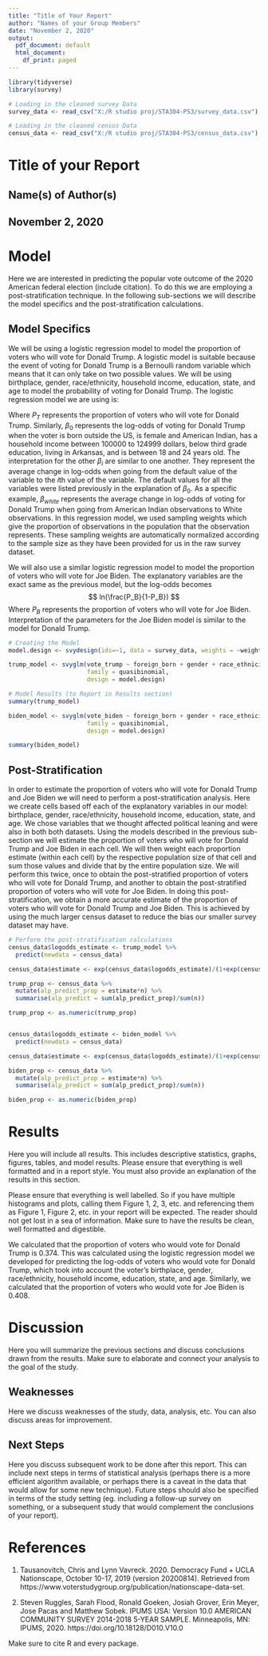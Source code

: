 ```yaml
---
title: "Title of Your Report"
author: "Names of your Group Members"
date: "November 2, 2020"
output:
  pdf_document: default
  html_document:
    df_print: paged
---
```


```r
library(tidyverse)
library(survey)

# Loading in the cleaned survey Data
survey_data <- read_csv("X:/R studio proj/STA304-PS3/survey_data.csv")

# Loading in the cleaned census Data
census_data <- read_csv("X:/R studio proj/STA304-PS3/census_data.csv")

```

# Title of your Report

## Name(s) of Author(s) 
## November 2, 2020


# Model

Here we are interested in predicting the popular vote outcome of the 2020 American federal election (include citation). To do this we are employing a post-stratification technique. In the following sub-sections we will describe the model specifics and the post-stratification calculations.


## Model Specifics
We will be using a logistic regression model to model the proportion of voters who will vote for Donald Trump. A logistic model is suitable because the event of voting for Donald Trump is a Bernoulli random variable which means that it can only take on two possible values. We will be using birthplace, gender, race/ethnicity, household income, education, state, and age to model the probability of voting for Donald Trump. The logistic regression model we are using is:

\begin{align*}
    \ln \left(\frac{P_T}{1-P_T}\right) &= \beta_0+\beta_{\text{US}}x_{\text{US}} +\beta_{\text{male}}x_{\text{male}} \\
                                       &+\sum_{\substack{
            i\in \text{race}, \\
            i\neq \text{`american indian'}
            }}{\beta_ix_i} + \sum_{\substack{
            i\in \text{income}, \\
            i\neq \text{`100k to 125k'}
            }}{\beta_ix_i} + \sum_{\substack{
            i\in \text{education}, \\
            i\neq \text{`3rd grade'}  
            }}{\beta_ix_i} \\
                                       &+ \sum_{\substack{
            i\in \text{state}, \\
            i\neq \text{`AK'}
            }}{\beta_ix_i} + \sum_{\substack{
            i\in \text{age}, \\
            i\neq \text{`18 to 24'}
    }}{\beta_ix_i}
\end{align*}

Where $P_T$ represents the proportion of voters who will vote for Donald Trump. Similarly, $\beta_0$ represents the log-odds of voting for Donald Trump when the voter is born outside the US, is female and American Indian, has a household income between 100000 to 124999 dollars, below third grade education, living in Arkansas, and is between 18 and 24 years old.  The interpretation for the other $\beta_i$  are similar to one another. They represent the average change in log-odds when going from the default value of the variable to the $i$th value of the variable. The default values for all the variables were listed previously in the explanation of $\beta_0$. As a specific example, $\beta_{white}$ represents the average change in log-odds of voting for Donald Trump when going from American Indian observations to White observations. In this regression model, we used sampling weights which give the proportion of observations in the population that the observation represents. These sampling weights are automatically normalized according to the sample size as they have been provided for us in the raw survey dataset.

We will also use a similar logistic regression model to model the proportion of voters who will vote for Joe Biden. The explanatory variables are the exact same as the previous model, but the log-odds becomes
$$ ln(\frac{P_B}{1-P_B}) $$
Where $P_B$ represents the proportion of voters who will vote for Joe Biden. Interpretation of the parameters for the Joe Biden model is similar to the model for Donald Trump.

```r

# Creating the Model
model.design <- svydesign(ids=~1, data = survey_data, weights = ~weight)

trump_model <- svyglm(vote_trump ~ foreign_born + gender + race_ethnicity + household_income + education + state + age_bin,
                      family = quasibinomial,
                      design = model.design)

# Model Results (to Report in Results section)
summary(trump_model)

biden_model <- svyglm(vote_biden ~ foreign_born + gender + race_ethnicity + household_income + education + state + age_bin,
                      family = quasibinomial,
                      design = model.design)

summary(biden_model)

```

## Post-Stratification 

In order to estimate the proportion of voters who will vote for Donald Trump and Joe Biden we will need to perform a post-stratification analysis. Here we create cells based off each of the explanatory variables in our model: birthplace, gender, race/ethnicity, household income, education, state, and age. We chose variables that we thought affected political leaning and were also in both both datasets. Using the models described in the previous sub-section we will estimate the proportion of voters who will vote for Donald Trump and Joe Biden in each cell. We will then weight each proportion estimate (within each cell) by the respective population size of that cell and sum those values and divide that by the entire population size. We will perform this twice, once to obtain the post-stratified proportion of voters who will vote for Donald Trump, and another to obtain the post-stratified proportion of voters who will vote for Joe Biden. In doing this post-stratification, we obtain a more accurate estimate of the proportion of voters who will vote for Donald Trump and Joe Biden. This is achieved by using the much larger census dataset to reduce the bias our smaller survey dataset may have.

```r

# Perform the post-stratification calculations
census_data$logodds_estimate <- trump_model %>%
  predict(newdata = census_data)

census_data$estimate <- exp(census_data$logodds_estimate)/(1+exp(census_data$logodds_estimate))

trump_prop <- census_data %>%
  mutate(alp_predict_prop = estimate*n) %>%
  summarise(alp_predict = sum(alp_predict_prop)/sum(n))

trump_prop <- as.numeric(trump_prop)


census_data$logodds_estimate <- biden_model %>%
  predict(newdata = census_data)

census_data$estimate <- exp(census_data$logodds_estimate)/(1+exp(census_data$logodds_estimate))

biden_prop <- census_data %>%
  mutate(alp_predict_prop = estimate*n) %>%
  summarise(alp_predict = sum(alp_predict_prop)/sum(n))

biden_prop <- as.numeric(biden_prop)

```


# Results

Here you will include all results. This includes descriptive statistics, graphs, figures, tables, and model results. Please ensure that everything is well formatted and in a report style. You must also provide an explanation of the results in this section. 

Please ensure that everything is well labelled. So if you have multiple histograms and plots, calling them Figure 1, 2, 3, etc. and referencing them as Figure 1, Figure 2, etc. in your report will be expected. The reader should not get lost in a sea of information. Make sure to have the results be clean, well formatted and digestible.

We calculated that the proportion of voters who would vote for Donald Trump is 0.374. This was calculated using the logistic regression model we developed for predicting the log-odds of voters who would vote for Donald Trump, which took into account the voter's birthplace, gender, race/ethnicity, household income, education, state, and age. Similarly, we calculated that the proportion of voters who would vote for Joe Biden is 0.408.

# Discussion

Here you will summarize the previous sections and discuss conclusions drawn from the results. Make sure to elaborate and connect your analysis to the goal of the study.



## Weaknesses

Here we discuss weaknesses of the study, data, analysis, etc. You can also discuss areas for improvement.

## Next Steps

Here you discuss subsequent work to be done after this report. This can include next steps in terms of statistical analysis (perhaps there is a more efficient algorithm available, or perhaps there is a caveat in the data that would allow for some new technique). Future steps should also be specified in terms of the study setting (eg. including a follow-up survey on something, or a subsequent study that would complement the conclusions of your report).


# References

1. Tausanovitch, Chris and Lynn Vavreck. 2020. Democracy Fund + UCLA Nationscape, October 10-17, 2019 (version 20200814). Retrieved from https://www.voterstudygroup.org/publication/nationscape-data-set.

2. Steven Ruggles, Sarah Flood, Ronald Goeken, Josiah Grover, Erin Meyer, Jose Pacas and Matthew Sobek. IPUMS USA: Version 10.0 AMERICAN COMMUNITY SURVEY 2014-2018 5-YEAR SAMPLE. Minneapolis, MN: IPUMS, 2020. https://doi.org/10.18128/D010.V10.0

Make sure to cite R and every package.